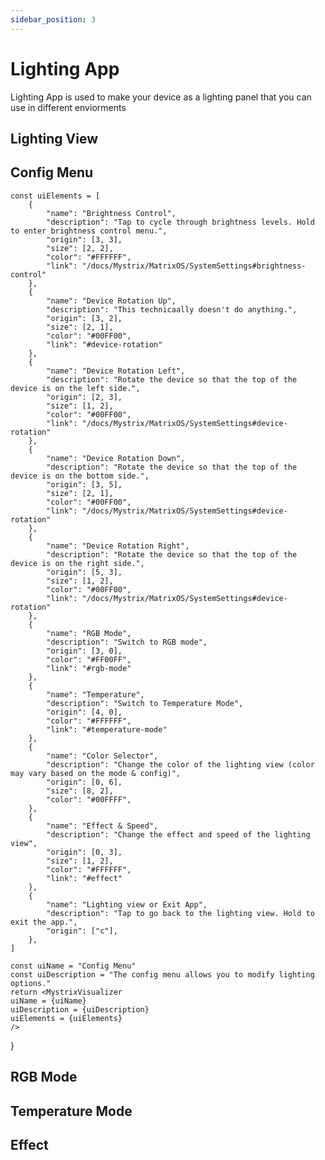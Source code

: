 ```yaml
---
sidebar_position: 3
---
```



# Lighting App

Lighting App is used to make your device as a lighting panel that you can use in different enviorments

## Lighting View

## Config Menu


    const uiElements = [
        {
            "name": "Brightness Control",
            "description": "Tap to cycle through brightness levels. Hold to enter brightness control menu.",
            "origin": [3, 3],
            "size": [2, 2],
            "color": "#FFFFFF",
            "link": "/docs/Mystrix/MatrixOS/SystemSettings#brightness-control"
        },
        {
            "name": "Device Rotation Up",
            "description": "This technicaally doesn't do anything.",
            "origin": [3, 2],
            "size": [2, 1],
            "color": "#00FF00",
            "link": "#device-rotation"
        },
        {
            "name": "Device Rotation Left",
            "description": "Rotate the device so that the top of the device is on the left side.",
            "origin": [2, 3],
            "size": [1, 2],
            "color": "#00FF00",
            "link": "/docs/Mystrix/MatrixOS/SystemSettings#device-rotation"
        },
        {
            "name": "Device Rotation Down",
            "description": "Rotate the device so that the top of the device is on the bottom side.",
            "origin": [3, 5],
            "size": [2, 1],
            "color": "#00FF00",
            "link": "/docs/Mystrix/MatrixOS/SystemSettings#device-rotation"
        },
        {
            "name": "Device Rotation Right",
            "description": "Rotate the device so that the top of the device is on the right side.",
            "origin": [5, 3],
            "size": [1, 2],
            "color": "#00FF00",
            "link": "/docs/Mystrix/MatrixOS/SystemSettings#device-rotation"
        },
        {
            "name": "RGB Mode",
            "description": "Switch to RGB mode",
            "origin": [3, 0],
            "color": "#FF00FF",
            "link": "#rgb-mode"
        },
        {
            "name": "Temperature",
            "description": "Switch to Temperature Mode",
            "origin": [4, 0],
            "color": "#FFFFFF",
            "link": "#temperature-mode"
        },
        {
            "name": "Color Selector",
            "description": "Change the color of the lighting view (color may vary based on the mode & config)",
            "origin": [0, 6],
            "size": [8, 2],
            "color": "#00FFFF",
        },
        {
            "name": "Effect & Speed",
            "description": "Change the effect and speed of the lighting view",
            "origin": [0, 3],
            "size": [1, 2],
            "color": "#FFFFFF",
            "link": "#effect"
        },
        {
            "name": "Lighting view or Exit App",
            "description": "Tap to go back to the lighting view. Hold to exit the app.",
            "origin": ["c"],
        },
    ]

    const uiName = "Config Menu"
    const uiDescription = "The config menu allows you to modify lighting options."
    return <MystrixVisualizer 
    uiName = {uiName}
    uiDescription = {uiDescription}
    uiElements = {uiElements}
    />
}

<ConfigMenu/>

## RGB Mode

## Temperature Mode

## Effect